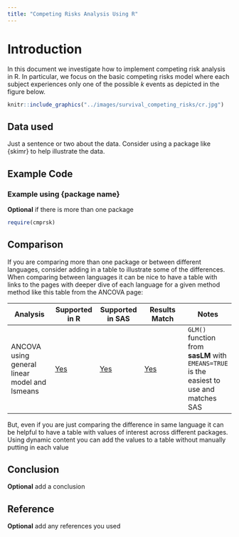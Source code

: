 ```yaml
---
title: "Competing Risks Analysis Using R"
---
```


# Introduction

In this document we investigate how to implement competing risk analysis in R. In particular, we focus on the basic competing risks model where each subject experiences only one of the possible *k* events as depicted in the figure below.

```r
knitr::include_graphics("../images/survival_competing_risks/cr.jpg")
```

## Data used

Just a sentence or two about the data. Consider using a package like {skimr} to help illustrate the data.

## Example Code

### Example using {package name}

**Optional** if there is more than one package

```r
require(cmprsk)
```

## Comparison

If you are comparing more than one package or between different languages, consider adding in a table to illustrate some of the differences. When comparing between languages it can be nice to have a table with links to the pages with deeper dive of each language for a given method method like this table from the ANCOVA page:

| Analysis                                      | Supported in R          | Supported in SAS          | Results Match | Notes                                                                                    |
|---------------|---------------|---------------|---------------|---------------|
| ANCOVA using general linear model and lsmeans | [Yes](../R/ancova.html) | [Yes](../SAS/ancova.html) | [Yes](#comp)  | `GLM()` function from **sasLM** with `EMEANS=TRUE` is the easiest to use and matches SAS |

But, even if you are just comparing the difference in same language it can be helpful to have a table with values of interest across different packages. Using dynamic content you can add the values to a table without manually putting in each value

## Conclusion

**Optional** add a conclusion

## Reference

**Optional** add any references you used
